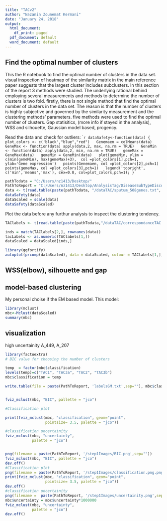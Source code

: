 ```yaml
---
title: "TACv2"
author: "Nazanin Zounemat Kermani"
date: "January 24, 2018"
output:
  html_document:
    df_print: paged
  pdf_document: default
  word_document: default
---
```


## Find the optimal number of clusters

This the R notebook to find the optimal number of clusters in the data set.
visual inspection of heatmap of the similarity matrix in the main reference paper suggests that the largest cluster includes subclusters. In this section of the report 3 methods were studied. The underlying rational behind employing several measurements and methods to determine the number of clusters is two fold. firstly, there is not single method that find the optimal number of clusters in the data set. The reason is that the number of clusters is highly subjective and governed by the similarity measurement and the clustering methods' parameters. five methods were used to find the optimal number of clusters. Gap statisitics, (more info if stayed in the analysis), WSS and silhouette, Gaussian model based, progency.  

Read the data and check for outliers:
````r

dataSafety<-function(data)
{
  plot_colors <- c('black',"blue","red")
  Genemaen = colMeans(data)
  GeneMax <- function(data) apply(data,2, max, na.rm = TRUE)
  GeneMin <- function(data) apply(data,2, min, na.rm = TRUE)
  gemeMax = GeneMax(data)
  gemeMin = GeneMin(data)
  plot(gemeMin, ylim = c(min(gemeMin), max(gemeMax)+3),  col =plot_colors[1],pch=1, ylab='Gene expression')
  points(Genemaen, col =plot_colors[2],pch=1)
  points(gemeMax, col =plot_colors[3],pch=1)
  legend('topright', c('min','means','max'), cex=0.8, col=plot_colors,pch=1);
}
```

```r
pathTodata = "C:/Users/nz1413/Desktop/"
PathToReport = "C:/Users/nz1413/Desktop/AnalysisTag/DiseaseSubTypeDiscovery/Final/report/"
data <- t(read.table(paste(pathTodata, "/dataTAC/sputum_508genes.txt", sep = ""),  header = TRUE))
dataSafety(data)
dataScaled = scale(data)
dataSafety(dataScaled)
```

Plot the data before any furthur analysis to inspect the clustering tendency. 

```r
TAClabels <- t(read.table(paste(pathTodata,"/dataTAC/correspondanceTAC.txt",sep=""),  header = FALSE))

inds = match(TAClabels[2,], rownames(data))
tacLabels <- as.numeric(TAClabels[1,])
dataScaled = dataScaled[inds,]

library(ggfortify)
autoplot(prcomp(dataScaled), data = dataScaled, colour = TAClabels[1,], legendLabs = levels(factor(TAClabels[1,])),  title = "PCA plot, color coded based on TAC1:3")
```


## WSS(elbow), silhouette and gap


## model-based clustering

My personal choise if the EM based model. This model:
```r

library(mclust)
mbc<-Mclust(dataScaled)
summary(mbc)
```
## visualization 
high uncertainity A_449, A_207
```r
library(factoextra)
# BIC value for choosing the number of clusters 

temp  = factor(mbc$classification)
levels(temp)=c("TAC1", "TAC3a", "TAC2", "TAC3b")
mbc$classification = temp

write.table(file = paste(PathToReport, 'labelsGM.txt',sep=""), mbc$classification)


fviz_mclust(mbc, "BIC", pallette = "jco")

#Classification plot

print(fviz_mclust(mbc, "classification", geom="point", 
                  pointsize= 3.5, palette = "jco"))

#classification uncertainity
fviz_mclust(mbc, "uncertainty", 
            palette = "jco")


png(filename = paste(PathToReport, '/step1Images/BIC.png',sep=""))
fviz_mclust(mbc, "BIC", pallette = "jco")
dev.off()
#Classification plot
png(filename = paste(PathToReport, '/step1Images/classification.png.png',sep=""))
print(fviz_mclust(mbc, "classification", geom="point", 
                  pointsize= 3.5, palette = "jco"))
dev.off()
#classification uncertainity
png(filename =  paste(PathToReport, '/step1Images/uncertainity.png',sep=""))
mbc$uncertainty = mbc$uncertainty*1000000
fviz_mclust(mbc, "uncertainty", 
            palette = "jco")
dev.off()
```

